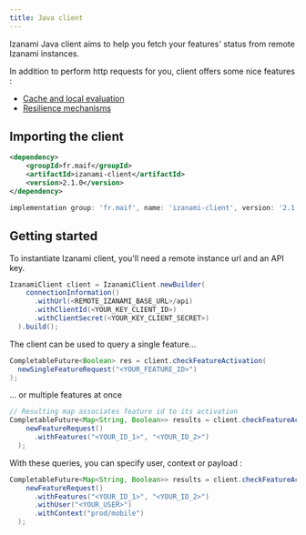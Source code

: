 ```yaml
---
title: Java client
---
```



Izanami Java client aims to help you fetch your features' status from remote Izanami instances.

In addition to perform http requests for you, client offers some nice features :

- [Cache and local evaluation](./01-cache.mdx)
- [Resilience mechanisms](./02-error-handling.mdx)

## Importing the client

<Tabs>
  <TabItem value="maven" label="Maven" default>

```xml
<dependency>
    <groupId>fr.maif</groupId>
    <artifactId>izanami-client</artifactId>
    <version>2.1.0</version>
</dependency>
```

  </TabItem>
  <TabItem value="gradle" label="Gradle">

```gradle
implementation group: 'fr.maif', name: 'izanami-client', version: '2.1.0'
```

  </TabItem>
</Tabs>

## Getting started

To instantiate Izanami client, you'll need a remote instance url and an API key.

```java
IzanamiClient client = IzanamiClient.newBuilder(
    connectionInformation()
      .withUrl(<REMOTE_IZANAMI_BASE_URL>/api)
      .withClientId(<YOUR_KEY_CLIENT_ID>)
      .withClientSecret(<YOUR_KEY_CLIENT_SECRET>)
  ).build();
```

The client can be used to query a single feature...

```java
CompletableFuture<Boolean> res = client.checkFeatureActivation(
  newSingleFeatureRequest("<YOUR_FEATURE_ID>")
);
```

... or multiple features at once

```java
// Resulting map associates feature id to its activation
CompletableFuture<Map<String, Boolean>> results = client.checkFeatureActivations(
    newFeatureRequest()
      .withFeatures("<YOUR_ID_1>", "<YOUR_ID_2>")
  );
```

With these queries, you can specify user, context or payload :

```java
CompletableFuture<Map<String, Boolean>> results = client.checkFeatureActivations(
    newFeatureRequest()
      .withFeatures("<YOUR_ID_1>", "<YOUR_ID_2>")
      .withUser("<YOUR_USER>")
      .withContext("prod/mobile")
  );
```
